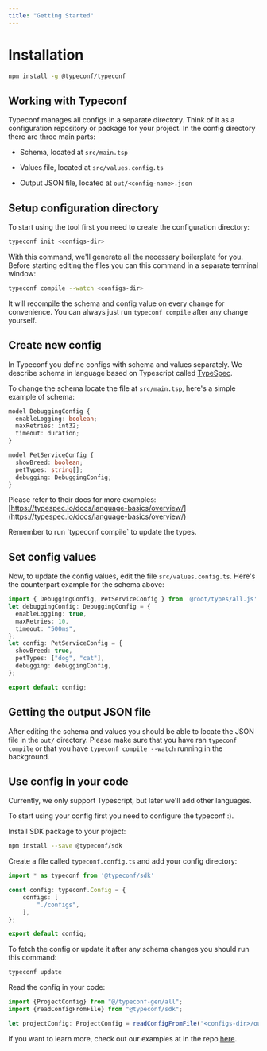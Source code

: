 ```yaml
---
title: "Getting Started"
---
```


# Installation

```bash
npm install -g @typeconf/typeconf
```

## Working with Typeconf

Typeconf manages all configs in a separate directory. Think of it as a
configuration repository or package for your project. In the config directory
there are three main parts:

* Schema, located at `src/main.tsp`

* Values file, located at `src/values.config.ts`

* Output JSON file, located at `out/<config-name>.json`

## Setup configuration directory

To start using the tool first you need to create the configuration directory:

```bash
typeconf init <configs-dir>
```

With this command, we'll generate all the necessary boilerplate for you. Before
starting editing the files you can this command in a separate terminal window:

```bash
typeconf compile --watch <configs-dir>
```

It will recompile the schema and config value on every change for convenience.
You can always just run `typeconf compile` after any change yourself.

## Create new config

In Typeconf you define configs with schema and values separately. We describe
schema in language based on Typescript called [TypeSpec](https://typespec.io).

To change the schema locate the file at `src/main.tsp`, here's a simple example of schema:

```typescript
model DebuggingConfig {
  enableLogging: boolean;
  maxRetries: int32;
  timeout: duration;
}

model PetServiceConfig {
  showBreed: boolean;
  petTypes: string[];
  debugging: DebuggingConfig;
}
```

Please refer to their docs for more examples:
[https://typespec.io/docs/language-basics/overview/](https://typespec.io/docs/language-basics/overview/)

<Info>
  Remember to run `typeconf compile` to update the types.
</Info>

## Set config values

Now, to update the config values, edit the file `src/values.config.ts`.
Here's the counterpart example for the schema above:

```typescript
import { DebuggingConfig, PetServiceConfig } from '@root/types/all.js'
let debuggingConfig: DebuggingConfig = {
  enableLogging: true,
  maxRetries: 10,
  timeout: "500ms",
};
let config: PetServiceConfig = {
  showBreed: true,
  petTypes: ["dog", "cat"],
  debugging: debuggingConfig,
};

export default config;
```

## Getting the output JSON file

After editing the schema and values you should be able to locate the JSON file
in the `out/` directory. Please make sure that you have ran `typeconf compile`
or that you have `typeconf compile --watch` running in the background.

## Use config in your code

<Warning>
  Currently, we only support Typescript, but later we'll add other languages.
</Warning>

To start using your config first you need to configure the typeconf :).

Install SDK package to your project:

```bash
npm install --save @typeconf/sdk
```

Create a file called `typeconf.config.ts` and add your config directory:

```typescript
import * as typeconf from '@typeconf/sdk'

const config: typeconf.Config = {
    configs: [
        "./configs",
    ],
};

export default config;
```

To fetch the config or update it after any schema changes you should run this command:

```bash
typeconf update
```

Read the config in your code:

```typescript
import {ProjectConfig} from "@/typeconf-gen/all";
import {readConfigFromFile} from "@typeconf/sdk";

let projectConfig: ProjectConfig = readConfigFromFile("<configs-dir>/out/config.json");
```

If you want to learn more, check out our examples at in the repo [here](https://github.com/typeconf/typeconf/tree/main/examples).